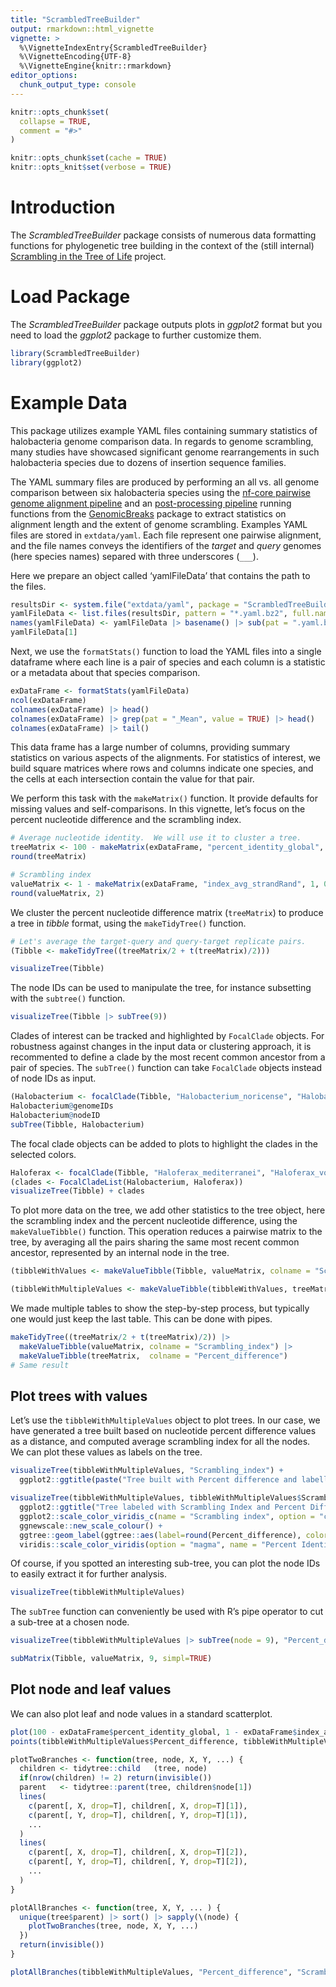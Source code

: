 ```yaml
---
title: "ScrambledTreeBuilder"
output: rmarkdown::html_vignette
vignette: >
  %\VignetteIndexEntry{ScrambledTreeBuilder}
  %\VignetteEncoding{UTF-8}
  %\VignetteEngine{knitr::rmarkdown}
editor_options:
  chunk_output_type: console
---
```


```r
knitr::opts_chunk$set(
  collapse = TRUE,
  comment = "#>"
)
```

```r
knitr::opts_chunk$set(cache = TRUE)
knitr::opts_knit$set(verbose = TRUE)
```

# Introduction

The _ScrambledTreeBuilder_ package consists of numerous data formatting
functions for phylogenetic tree building in the context of the (still internal)
[Scrambling in the Tree of Life](https://github.com/oist/LuscombeU_ScramblingInTheTreeOfLife)
project.

# Load Package

The _ScrambledTreeBuilder_ package outputs plots in _ggplot2_ format but you
need to load the _ggplot2_ package to further customize them.

```r
library(ScrambledTreeBuilder)
library(ggplot2)
```

# Example Data

This package utilizes example YAML files containing summary statistics of
halobacteria genome comparison data. In regards to genome scrambling, many
studies have showcased significant genome rearrangements in such halobacteria
species due to dozens of insertion sequence families.

The YAML summary files are produced by performing an all vs. all genome
comparison between six halobacteria species using the 
[nf-core pairwise genome alignment pipeline](https://nf-co.re/pairgenomealign/)
and an [post-processing pipeline](https://github.com/oist/plessy_nf_GenomicBreaks)
running functions from the [GenomicBreaks](https://github.com/oist/GenomicBreaks)
package to extract statistics on alignment length and the extent of genome scrambling.
Examples YAML files are stored in `extdata/yaml`.  Each file represent one
pairwise alignment, and the file names conveys the identifiers of the _target_
and _query_ genomes (here species names) separed with three underscores (`___`).

Here we prepare an object called 'yamlFileData' that contains the path to the files.

```r
resultsDir <- system.file("extdata/yaml", package = "ScrambledTreeBuilder")
yamlFileData <- list.files(resultsDir, pattern = "*.yaml.bz2", full.names = TRUE)
names(yamlFileData) <- yamlFileData |> basename() |> sub(pat = ".yaml.bz2", rep="")
yamlFileData[1]
```

Next, we use the `formatStats()` function to load the YAML files into a
single dataframe where each line is a pair of species and each column is
a statistic or a metadata about that species comparison.

```r
exDataFrame <- formatStats(yamlFileData)
ncol(exDataFrame)
colnames(exDataFrame) |> head()
colnames(exDataFrame) |> grep(pat = "_Mean", value = TRUE) |> head()
colnames(exDataFrame) |> tail()
```

This data frame has a large number of columns, providing summary statistics
on various aspects of the alignments.  For statistics of interest, we build
square matrices where rows and columns indicate one species, and the cells at
each intersection contain the value for that pair.

We perform this task with the `makeMatrix()` function.  It provide defaults for
missing values and self-comparisons.  In this vignette, let's focus on the
percent nucleotide difference and the scrambling index.

```r
# Average nucleotide identity.  We will use it to cluster a tree.
treeMatrix <- 100 - makeMatrix(exDataFrame, "percent_identity_global", 100, 50)
round(treeMatrix)
```

```r
# Scrambling index
valueMatrix <- 1 - makeMatrix(exDataFrame, "index_avg_strandRand", 1, 0.5)
round(valueMatrix, 2)
```

We cluster the percent nucleotide difference matrix (`treeMatrix`) to produce
a tree in _tibble_ format, using the `makeTidyTree()` function.

```r
# Let's average the target-query and query-target replicate pairs.
(Tibble <- makeTidyTree((treeMatrix/2 + t(treeMatrix)/2)))
```

```r
visualizeTree(Tibble)
```

The node IDs can be used to manipulate the tree, for instance subsetting with
the `subtree()` function.

```r
visualizeTree(Tibble |> subTree(9))
```

Clades of interest can be tracked and highlighted by `FocalClade` objects.
For robustness against changes in the input data or clustering approach, it
is recommented to define a clade by the most recent common ancestor from a
pair of species.  The `subTree()` function can take `FocalClade` objects
instead of node IDs as input.

```r
(Halobacterium <- focalClade(Tibble, "Halobacterium_noricense", "Halobacterium_salinarum", "blue", "Halobacterium genus"))
Halobacterium@genomeIDs
Halobacterium@nodeID
subTree(Tibble, Halobacterium)
```

The focal clade objects can be added to plots to highlight the clades in the
selected colors.

```r
Haloferax <- focalClade(Tibble, "Haloferax_mediterranei", "Haloferax_volcanii", "green3", "Haloferax genus")
(clades <- FocalCladeList(Halobacterium, Haloferax))
visualizeTree(Tibble) + clades
```

To plot more data on the tree, we add other statistics to the tree object, here
the scrambling index and the percent nucleotide difference, using the
`makeValueTibble()` function.  This operation reduces a pairwise matrix to the
tree, by averaging all the pairs sharing the same most recent common ancestor,
represented by an internal node in the tree.

```r
(tibbleWithValues <- makeValueTibble(Tibble, valueMatrix, colname = "Scrambling_index"))
```

```r
(tibbleWithMultipleValues <- makeValueTibble(tibbleWithValues, treeMatrix, colname = "Percent_difference"))
```

We made multiple tables to show the step-by-step process, but typically one
would just keep the last table.  This can be done with pipes.

```r
makeTidyTree((treeMatrix/2 + t(treeMatrix)/2)) |>
  makeValueTibble(valueMatrix, colname = "Scrambling_index") |>
  makeValueTibble(treeMatrix,  colname = "Percent_difference")
# Same result
```

## Plot trees with values

Let's use the `tibbleWithMultipleValues` object to plot trees.  In our case, we
have generated a tree built based on nucleotide percent difference values as a
distance, and computed average scrambling index for all the nodes.
We can plot these values as labels on the tree.

```r
visualizeTree(tibbleWithMultipleValues, "Scrambling_index") +
  ggplot2::ggtitle(paste("Tree built with Percent difference and labelled with Scrambling Index")) + clades
```

```r
visualizeTree(tibbleWithMultipleValues, tibbleWithMultipleValues$Scrambling_index, ynudge = 0.2) +
  ggplot2::ggtitle("Tree labeled with Scrambling Index and Percent Difference (built with Percent Difference)") +
  ggplot2::scale_color_viridis_c(name = "Scrambling index", option = "cividis") +
  ggnewscale::new_scale_colour() +
  ggtree::geom_label(ggtree::aes(label=round(Percent_difference), color = Percent_difference), label.size = 0.25, size = 3, na.rm = TRUE, label.padding = ggtree::unit(0.15, "lines"), nudge_y = -0.2) +
  viridis::scale_color_viridis(option = "magma", name = "Percent Identity")
```

Of course, if you spotted an interesting sub-tree, you can plot the node IDs
to easily extract it for further analysis.

```r
visualizeTree(tibbleWithMultipleValues)
```

The `subTree` function can conveniently be used with R's pipe operator to cut
a sub-tree at a chosen node.

```r
visualizeTree(tibbleWithMultipleValues |> subTree(node = 9), "Percent_difference")
```

```r
subMatrix(Tibble, valueMatrix, 9, simpl=TRUE)
```


## Plot node and leaf values

We can also plot leaf and node values in a standard scatterplot.

```r
plot(100 - exDataFrame$percent_identity_global, 1 - exDataFrame$index_avg_strandRand, col = 'grey', xlab = "Percent difference", ylab="Strand randomisation index", main = "Leaf values are in grey and node values in red")
points(tibbleWithMultipleValues$Percent_difference, tibbleWithMultipleValues$Scrambling_index, col = 'red')

plotTwoBranches <- function(tree, node, X, Y, ...) {
  children <- tidytree::child   (tree, node)
  if(nrow(children) != 2) return(invisible())
  parent   <- tidytree::parent(tree, children$node[1])
  lines(
    c(parent[, X, drop=T], children[, X, drop=T][1]),
    c(parent[, Y, drop=T], children[, Y, drop=T][1]),
    ...
  )
  lines(
    c(parent[, X, drop=T], children[, X, drop=T][2]),
    c(parent[, Y, drop=T], children[, Y, drop=T][2]),
    ...
  )
}

plotAllBranches <- function(tree, X, Y, ... ) {
  unique(tree$parent) |> sort() |> sapply(\(node) {
    plotTwoBranches(tree, node, X, Y, ...)
  })
  return(invisible())
}

plotAllBranches(tibbleWithMultipleValues, "Percent_difference", "Scrambling_index", col = "red")
```
